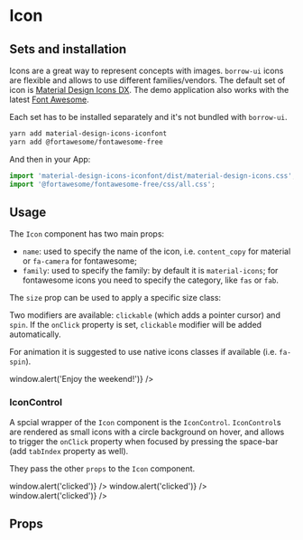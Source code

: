 


<Meta title="Components/Icon" component={Icon} />

# Icon

## Sets and installation

Icons are a great way to represent concepts with images.
`borrow-ui` icons are flexible and allows to use different families/vendors.
The default set of icon is [Material Design Icons DX](https://jossef.github.io/material-design-icons-iconfont/).
The demo application also works with the latest [Font Awesome](http://fontawesome.io/icons/).

Each set has to be installed separately and it's not bundled with `borrow-ui`.

```bash
yarn add material-design-icons-iconfont
yarn add @fortawesome/fontawesome-free
```

And then in your App:

```jsx
import 'material-design-icons-iconfont/dist/material-design-icons.css';
import '@fortawesome/fontawesome-free/css/all.css';
```

## Usage

The `Icon` component has two main props:

-   `name`: used to specify the name of the icon, i.e. `content_copy` for material or `fa-camera` for fontawesome;
-   `family`: used to specify the family: by default it is `material-icons`; for fontawesome icons you need to specify the category, like `fas` or `fab`.

<Canvas>
    <Story name="Default">
        <div>
            <Icon name="content_copy" className="color-primary" />
            <Icon name="fa-camera" family="fas" className="color-primary m-l-20" />
        </div>
    </Story>
</Canvas>

The `size` prop can be used to apply a specific size class:

<Canvas>
    <Story name="Size">
        <div>
            <Icon name="view_in_ar" size="huge" className="color-primary" />
            <Icon name="view_in_ar" size="bigger" className="color-accent" />
            <Icon name="view_in_ar" size="big" className="color-primary" />
            <Icon name="view_in_ar" className="color-accent" />
            <Icon name="view_in_ar" size="small" className="color-primary" />
            <Icon name="view_in_ar" size="smaller" className="color-accent" />
        </div>
    </Story>
</Canvas>

Two modifiers are available: `clickable` (which adds a pointer cursor) and `spin`.
If the `onClick` property is set, `clickable` modifier will be added automatically.

For animation it is suggested to use native icons classes if available (i.e. `fa-spin`).

<Canvas>
    <Story name="Modifiers">
        <div>
            <span className="p-20 display-inline-block">
                <Icon
                    name="weekend"
                    size="big"
                    onClick={() => window.alert('Enjoy the weekend!')}
                />
            </span>
            <span className="p-20 display-inline-block">
                <Icon name="work" size="big" modifiers={['clickable']} />
            </span>
            <span className="p-20 display-inline-block">
                <Icon name="videocam" size="big" modifiers={['spin']} />
            </span>
        </div>
    </Story>
</Canvas>

### IconControl

A spcial wrapper of the `Icon` component is the `IconControl`.
`IconControl`s are rendered as small icons with a circle background on hover, and allows to trigger
the `onClick` property when focused by pressing the space-bar (add `tabIndex` property as well).

They pass the other `props` to the `Icon` component.

<Canvas>
    <Story name="IconControl">
        <div>
            <span className="p-20 display-inline-block">
                <IconControl name="add" tabIndex="0" onClick={() => window.alert('clicked')} />
            </span>
            <span className="p-20 display-inline-block">
                <IconControl name="remove" tabIndex="0" onClick={() => window.alert('clicked')} />
            </span>
            <span className="p-20 display-inline-block">
                <IconControl
                    name="fullscreen"
                    tabIndex="0"
                    onClick={() => window.alert('clicked')}
                />
            </span>
        </div>
    </Story>
</Canvas>

## Props

<ArgsTable of={Icon} />
